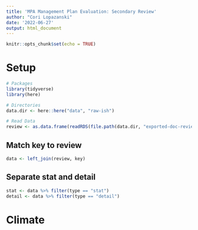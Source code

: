 ```yaml
---
title: 'MPA Management Plan Evaluation: Secondary Review'
author: "Cori Lopazanski"
date: '2022-06-27'
output: html_document
---
```


```r
knitr::opts_chunk$set(echo = TRUE)
```


# Setup

```r
# Packages
library(tidyverse)
library(here)

# Directories
data.dir <- here::here("data", "raw-ish")

# Read Data
review <- as.data.frame(readRDS(file.path(data.dir, "exported-doc-review.Rds")))

```

## Match key to review

```r
data <- left_join(review, key)
```

## Separate stat and detail

```r
stat <- data %>% filter(type == "stat")
detail <- data %>% filter(type == "detail")
```

# Climate

```r

```

